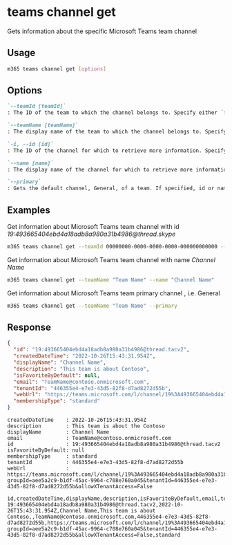 
# teams channel get

Gets information about the specific Microsoft Teams team channel

## Usage

```sh
m365 teams channel get [options]
```

## Options

```md defintion-list
`--teamId [teamId]`
: The ID of the team to which the channel belongs to. Specify either `teamId` or `teamName` but not both.

`--teamName [teamName]`
: The display name of the team to which the channel belongs to. Specify either `teamId` or `teamName` but not both.

`-i, --id [id]`
: The ID of the channel for which to retrieve more information. Specify either `id` or `name` but not both.

`--name [name]`
: The display name of the channel for which to retrieve more information. Specify either `id` or `name` but not both.

`--primary`
: Gets the default channel, General, of a team. If specified, id or name are not needed.
```

<Global />

## Examples
  
Get information about Microsoft Teams team channel with id _19:493665404ebd4a18adb8a980a31b4986@thread.skype_

```sh
m365 teams channel get --teamId 00000000-0000-0000-0000-000000000000 --id '19:493665404ebd4a18adb8a980a31b4986@thread.skype'
```

Get information about Microsoft Teams team channel with name _Channel Name_

```sh
m365 teams channel get --teamName "Team Name" --name "Channel Name"
```

Get information about Microsoft Teams team primary channel , i.e. General

```sh
m365 teams channel get --teamName "Team Name" --primary
```

## Response

<Tabs>
  <TabItem value="json" label="JSON">

  ```json
  {
    "id": "19:493665404ebd4a18adb8a980a31b4986@thread.tacv2",
    "createdDateTime": "2022-10-26T15:43:31.954Z",
    "displayName": "Channel Name",
    "description": "This team is about Contoso",
    "isFavoriteByDefault": null,
    "email": "TeamName@contoso.onmicrosoft.com",
    "tenantId": "446355e4-e7e3-43d5-82f8-d7ad8272d55b",
    "webUrl": "https://teams.microsoft.com/l/channel/19%3A493665404ebd4a18adb8a980a31b4986%40thread.tacv2/ChannelName?groupId=aee5a2c9-b1df-45ac-9964-c708e760a045&tenantId=446355e4-e7e3-43d5-82f8-d7ad8272d55b&allowXTenantAccess=False",
    "membershipType": "standard"
  }
  ```

  </TabItem>
  <TabItem value="text" label="Text">

  ```text
  createdDateTime    : 2022-10-26T15:43:31.954Z
  description        : This team is about the Contoso
  displayName        : Channel Name
  email              : TeamName@contoso.onmicrosoft.com
  id                 : 19:493665404ebd4a18adb8a980a31b4986@thread.tacv2
  isFavoriteByDefault: null
  membershipType     : standard
  tenantId           : 446355e4-e7e3-43d5-82f8-d7ad8272d55b
  webUrl             : https://teams.microsoft.com/l/channel/19%3A493665404ebd4a18adb8a980a31b4986%40thread.tacv2/ChannelName?groupId=aee5a2c9-b1df-45ac-9964-c708e760a045&tenantId=446355e4-e7e3-43d5-82f8-d7ad8272d55b&allowXTenantAccess=False
  ```

  </TabItem>
  <TabItem value="csv" label="CSV">

  ```csv
  id,createdDateTime,displayName,description,isFavoriteByDefault,email,tenantId,webUrl,membershipType
  19:493665404ebd4a18adb8a980a31b4986@thread.tacv2,2022-10-26T15:43:31.954Z,Channel Name,This team is about Contoso,,TeamName@contoso.onmicrosoft.com,446355e4-e7e3-43d5-82f8-d7ad8272d55b,https://teams.microsoft.com/l/channel/19%3A493665404ebd4a18adb8a980a31b4986%40thread.tacv2/ChannelName?groupId=aee5a2c9-b1df-45ac-9964-c708e760a045&tenantId=446355e4-e7e3-43d5-82f8-d7ad8272d55b&allowXTenantAccess=False,standard
  ```

  </TabItem>
</Tabs>
